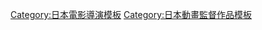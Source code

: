 {{Navbox
|name = 松本淳執導作品
|title = [[松本淳]]執導作品
|listclass = hlist hlist-hyphen
|group1 = 電視動畫
|list1 = 
* [[女神異聞錄 ～三位一體之魂～|PERSONA -trinity soul-]]（2008年）
* [[閃光的夜襲]]（2010年）
* [[BROTHERS CONFLICT]]（2013年）
|group2 = 電影動畫
|list2 = 
* [[Infini-T Force#劇場版|劇場版Infini-T Force/科學小飛俠 再見了朋友]]（2018年）
|group3 = 網路動畫
|list3 = 
* [[時季輪迴 ～TOKYO STATION～]]（2014年）
|below=
}}<noinclude>
{{DEFAULTSORT:Matsumoto Jun}}
[[Category:日本電影導演模板]]
[[Category:日本動畫監督作品模板]]
</noinclude>